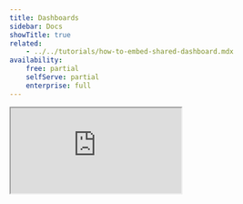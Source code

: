 ```yaml
---
title: Dashboards
sidebar: Docs
showTitle: true
related:
    - ../../tutorials/how-to-embed-shared-dashboard.mdx
availability:
    free: partial
    selfServe: partial
    enterprise: full
---
```




<iframe
    src="https://www.youtube-nocookie.com/embed/2jQco8hEvTI?start=441"
    className="rounded shadow-xl"
/>

Dashboards are the easiest way to track all your most important product and performance metrics.

Unlike [notebooks](/docs/notebooks), which are ideal of adhoc analysis of specific issues, dashboards are designed for tracking common metrics over time. 

You can create a new dashboard from scratch, but we also offer numerous [dashboard templates](/templates) for tracking things like [website metrics](/templates/website-dashboard), [product health metrics](/templates/health-dashboard), and [metrics for large language models](/docs/llm-analytics).

<ProductScreenshot
    imageLight = {dashboardLight} 
    imageDark = {dashboardDark}
    classes="rounded"
    alt="Example of a dashboard"
/>

## Creating a new dashboard

1. Click on **Dashboards** in the left hand navigation and then **New Dashboard**.
1. You can create a dashboard from a list of [available templates](/templates), or select **Blank Dashboard** to start from scratch.
1. Name your dashboard, add some optional details if desired.
1. Your dashboard will be empty – click **+New insight** to create an insight to add. Dashboards support all the core [product analytics insights](/docs/product-analytics/insights).
1. Click **Save & add to dashboard** when you've created your insight.

If you already have some insights set up, an alternative approach is to click **Add to dashboard** in any insight. 

> **Important:** Insights can appear on multiple dashboards at the same time, so you don't have to create multiple copies of the same insight.

## Dates and filters

### Date range overrides

New dashboards are set to *No date range override* by default. This means all insights use the date range applied in their configuration. 

Changing the date range on a dashboard forces all the insights to use the same date range, but this doesn't impact the date range that's shown when viewing an individual insight.

The date range can be accessed in SQL insights through the [`filters` variable](/docs/data-warehouse/sql/variables) like `filters.dateRange.from` and `filters.dateRange.to`.

### Dashboard filters

Dashboards also support most of the same [filters](/docs/product-analytics/trends/filters) as individual insights, including:

- **Event properties:** Properties stored on event, such as the `Current URL` when the event was triggered.
- **Person properties:** Properties of individual users, such as `company_name`.
- **Feature flags:** Filtering for users with a specific feature flag enabled.
- **Group properties:** Account-level properties, like `organization_id`, which are only available if you have the [group analytics](/docs/product-analytics/group-analytics) add-on.
- **Cohorts:** Filtering by [cohorts](/docs/data/cohorts) of users you've already created.

<ProductVideo
    videoLight = {dashboardfiltersLight} 
    videoDark = {dashboardfiltersDark}
    classes="rounded"
    alt="Adding a dashboard filter"
/>

Using filters on dashboards is a useful way to compare usage between different types of users without recreating insights over and over.

You could, for example, duplicate a dashboard – click on the '...' menu and click 'Duplicate' – and apply different filters to each version of the dashboard.

Filters can be accessed in SQL insights through the [`filters` variable](/docs/data-warehouse/sql/variables) like `filters.properties` and `filters.breakdown_filter`.

## Dashboard options

### Editing the layout

You can move and resize all the insights on a dashboard by entering the 'Edit layout' mode. 

You can do this in three ways:

- Tap 'E' on your keyboard
- Click on the '...' icon at the top of the dashboard and click 'Edit layout'
- Click on the '...' icon on any insight card and click 'Edit layout'

Tapping 'F' enables fullscreen mode.

> **Note:** Dashboards have separate layouts for mobile and desktop. Shrink your viewport until insights are a single column to edit the mobile one.

### Adding text cards

Clicking the dropdown on the 'Add insight button' reveals the option to add a text card to your dashboards.

Text cards support Markdown formatting for text. You can also drag and drop images.

You can use text cards to annotate your dashboard – useful for adding context for other users of the dashboard. For more in-depth analysis, however, we recommend [creating a notebook](/docs/notebooks).

### Sharing a dashboard

By clicking 'Share' in the top right corner you can:

-   Restrict edit access to certain members within a project. Dashboards can be shared either by members with administrator privileges or by the dashboard creator ([platforms add-ons](/platform-packages) required).

-   Create a link to share your dashboard publicly, or embed your dashboard on a website. Read more about this in our [sharing and embedding docs](/docs/product-analytics/sharing).

### Auto refresh

You can manually refresh a dashboard at any time, but you can also set it to automatically refresh.

To do so, click the dropdown arrow next to refresh button, turn on auto refresh and choose your refresh interval.

This is useful if you have a PostHog dashboard on a TV screen for others to see.

**Important:** Auto refresh only works when the browser tab is active.
